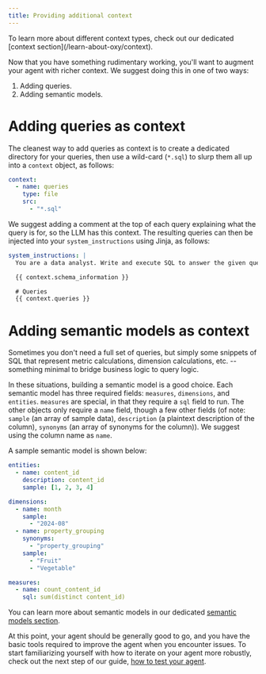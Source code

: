 ```yaml
---
title: Providing additional context
---
```


<Note>
To learn more about different context types, check out our dedicated [context section](/learn-about-oxy/context).
</Note>

Now that you have something rudimentary working, you'll want to augment your
agent with richer context. We suggest doing this in one of two ways:

1. Adding queries.
2. Adding semantic models.

# Adding queries as context

The cleanest way to add queries as context is to create a dedicated directory
for your queries, then use a wild-card (`*.sql`) to slurp them all up into a
`context` object, as follows:

```yaml
context:
  - name: queries
    type: file
    src:
      - "*.sql"
```

We suggest adding a comment at the top of each query explaining what the query
is for, so the LLM has this context. The resulting queries can then be injected
into your `system_instructions` using Jinja, as follows:

```yaml
system_instructions: |
  You are a data analyst. Write and execute SQL to answer the given question.

  {{ context.schema_information }}

  # Queries
  {{ context.queries }}
```

# Adding semantic models as context

Sometimes you don't need a full set of queries, but simply some snippets of SQL
that represent metric calculations, dimension calculations, etc. -- something
minimal to bridge business logic to query logic.

In these situations, building a semantic model is a good choice. Each semantic
model has three required fields: `measures`, `dimensions`, and `entities`.
`measures` are special, in that they require a `sql` field to run. The other
objects only require a `name` field, though a few other fields (of note:
`sample` (an array of sample data), `description` (a plaintext description of
the column), `synonyms` (an array of synonyms for the column)). We suggest
using the column name as `name`.

A sample semantic model is shown below:

```yaml
entities:
  - name: content_id
    description: content_id
    sample: [1, 2, 3, 4]

dimensions:
  - name: month
    sample:
      - "2024-08"
  - name: property_grouping
    synonyms:
      - "property_grouping"
    sample:
      - "Fruit"
      - "Vegetable"

measures:
  - name: count_content_id
    sql: sum(distinct content_id)
```

You can learn more about semantic models in our dedicated [semantic models
section](learn-about-oxy/semantic-model).

At this point, your agent should be generally good to go, and you have the
basic tools required to improve the agent when you encounter issues. To start
familiarizing yourself with how to iterate on your agent more robustly, check
out the next step of our guide, [how to test your
agent](how-to-test-your-agent).
